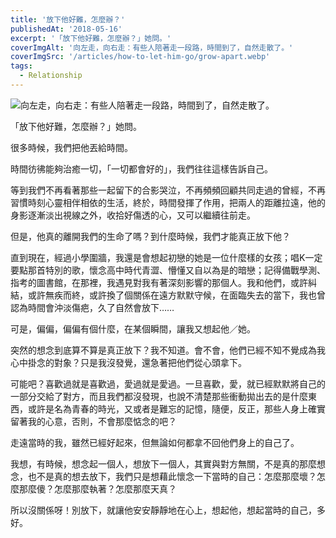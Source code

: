 ```yaml
---
title: '放下他好難，怎麼辦？'
publishedAt: '2018-05-16'
excerpt: '「放下他好難，怎麼辦？」她問。'
coverImgAlt: '向左走，向右走：有些人陪著走一段路，時間到了，自然走散了。'
coverImgSrc: '/articles/how-to-let-him-go/grow-apart.webp'
tags: 
  - Relationship
---
```


![向左走，向右走：有些人陪著走一段路，時間到了，自然走散了。](/articles/how-to-let-him-go/grow-apart.webp)

「放下他好難，怎麼辦？」她問。

很多時候，我們把他丟給時間。

時間彷彿能夠治癒一切，「一切都會好的」，我們往往這樣告訴自己。

等到我們不再看著那些一起留下的合影哭泣，不再頻頻回顧共同走過的曾經，不再習慣時刻心靈相伴相依的生活，終於，時間發揮了作用，把兩人的距離拉遠，他的身影逐漸淡出視線之外，收拾好傷透的心，又可以繼續往前走。

但是，他真的離開我們的生命了嗎？到什麼時候，我們才能真正放下他？

直到現在，經過小學圍牆，我還是會想起初戀的她是一位什麼樣的女孩；唱K一定要點那首特別的歌，懷念高中時代青澀、懵懂又自以為是的暗戀；記得備戰學測、指考的圖書館，在那裡，我遇見對我有著深刻影響的那個人。我和他們，或許糾結，或許無疾而終，或許換了個關係在遠方默默守候，在面臨失去的當下，我也曾認為時間會沖淡傷疤，久了自然會放下……

可是，偏偏，偏偏有個什麼，在某個瞬間，讓我又想起他／她。

突然的想念到底算不算是真正放下？我不知道。會不會，他們已經不知不覺成為我心中掛念的對象？只是我沒發覺，還急著把他們從心頭拿下。

可能吧？喜歡過就是喜歡過，愛過就是愛過。一旦喜歡，愛，就已經默默將自己的一部分交給了對方，而且我們都沒發現，也說不清楚那些衝動拋出去的是什麼東西，或許是名為青春的時光，又或者是難忘的記憶，隨便，反正，那些人身上確實留著我的心意，否則，不會那麼惦念的吧？

走遠當時的我，雖然已經好起來，但無論如何都拿不回他們身上的自己了。

我想，有時候，想念起一個人，想放下一個人，其實與對方無關，不是真的那麼想念，也不是真的想去放下，我們只是想藉此懷念一下當時的自己：怎麼那麼壞？怎麼那麼傻？怎麼那麼執著？怎麼那麼天真？

所以沒關係呀！別放下，就讓他安安靜靜地在心上，想起他，想起當時的自己，多好。
